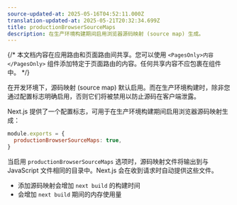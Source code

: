 ```yaml
---
source-updated-at: 2025-05-16T04:52:11.000Z
translation-updated-at: 2025-05-21T20:32:34.699Z
title: productionBrowserSourceMaps
description: 在生产环境构建期间启用浏览器源码映射 (source map) 生成。
---
```


{/* 本文档内容在应用路由和页面路由间共享。您可以使用 `<PagesOnly>内容</PagesOnly>` 组件添加特定于页面路由的内容。任何共享内容不应包裹在组件中。 */}

在开发环境下，源码映射 (source map) 默认启用。而在生产环境构建时，除非您通过配置标志明确启用，否则它们将被禁用以防止源码在客户端泄露。

Next.js 提供了一个配置标志，可用于在生产环境构建期间启用浏览器源码映射生成：

```js filename="next.config.js"
module.exports = {
  productionBrowserSourceMaps: true,
}
```

当启用 `productionBrowserSourceMaps` 选项时，源码映射文件将输出到与 JavaScript 文件相同的目录中。Next.js 会在收到请求时自动提供这些文件。

- 添加源码映射会增加 `next build` 的构建时间
- 会增加 `next build` 期间的内存使用量